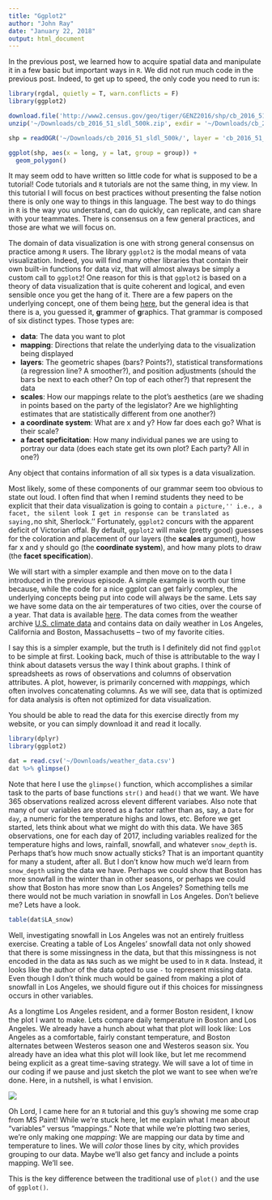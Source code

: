 ```yaml
---
title: "Ggplot2"
author: "John Ray"
date: "January 22, 2018"
output: html_document
---
```


In the previous post, we learned how to acquire spatial data and manipulate it in a few basic but important ways in `R`. We did not run much code in the previous post. Indeed, to get up to speed, the only code you need to run is:

```r
library(rgdal, quietly = T, warn.conflicts = F)
library(ggplot2)

download.file('http://www2.census.gov/geo/tiger/GENZ2016/shp/cb_2016_51_sldl_500k.zip', '~/Downloads/cb_2016_51_sldl_500k.zip')
unzip('~/Downloads/cb_2016_51_sldl_500k.zip', exdir = '~/Downloads/cb_2016_51_sldl_500k')

shp = readOGR('~/Downloads/cb_2016_51_sldl_500k/', layer = 'cb_2016_51_sldl_500k')

ggplot(shp, aes(x = long, y = lat, group = group)) +
  geom_polygon()
```

It may seem odd to have written so little code for what is supposed to be a tutorial! Code tutorials and `R` tutorials are not the same thing, in my view. In this tutorial I will focus on best practices without presenting the false notion there is only one way to things in this language. The best way to do things in `R` is the way you understand, can do quickly, can replicate, and can share with your teammates. There is consensus on a few general practices, and those are what we will focus on.

The domain of data visualization is one with strong general consensus on practice among `R` users. The library `ggplot2` is the modal means of vata visualization. Indeed, you will find many other libraries that contain their own built-in functions for data viz, that will almost always be simply a custom call to `ggplot2`! One reason for this is that `ggplot2` is based on a theory of data visualization that is quite coherent and logical, and even sensible once you get the hang of it. There are a few papers on the underlying concept, one of them being [here](http://www.jstor.org/stable/pdf/25651297.pdf?casa_token=5f5uQwd-ZZcAAAAA:qu40H1YSwBg7mwKx37vs9Rop8gzo5cY0EeWuTq5H6MFOngy-HoiOpYY-Nfy4lV2GvYG1PGRH9CPpv7gm0sWXXJ7aqtXKZhgp67q9ezdxsFcmYJnsxozE), but the general idea is that there is a, you guessed it, **g**rammer of **g**raphics. That grammar is composed of six distinct types. Those types are:

* **data**: The data you want to plot
* **mapping**: Directions that relate the underlying data to the visualization being displayed
* **layers**: The geometric shapes (bars? Points?), statistical transformations (a regression line? A smoother?), and position adjustments (should the bars be next to each other? On top of each other?) that represent the data
* **scales**: How our mappings relate to the plot's aesthetics (are we shading in points based on the party of the legislator? Are we highlighting estimates that are statistically different from one another?)
* **a coordinate system**: What are x and y? How far does each go? What is their scale?
* **a facet speficitation**: How many individual panes we are using to portray our data (does each state get its own plot? Each party? All in one?)

Any object that contains information of all six types is a data visualization. 

Most likely, some of these components of our grammar seem too obvious to state out loud. I often find that when I remind students they need to be explicit that their data visualization is going to contain ``a picture,'' i.e., a facet, the silent look I get in response can be translated as saying, ``no shit, Sherlock.'' Fortunately, `ggplot2` concurs with the apparent deficit of Victorian offal. By default, `ggplot2` will make (pretty good) guesses for the coloration and placement of our layers (the **scales** argument), how far x and y should go (the **coordinate system**), and how many plots to draw (the **facet specification**).

We will start with a simpler example and then move on to the data I introduced in the previous episode. A simple example is worth our time because, while the code for a nice ggplot can get fairly complex, the underlying concepts being put into code will always be the same. Lets say we have some data on the air temperatures of two cities, over the course of a year. That data is available [here](https:/johnlray.github.io/weather_data.csv). The data comes from the weather archive [U.S. climate data](www.usclimatedata.com) and contains data on daily weather in Los Angeles, California and Boston, Massachusetts -- two of my favorite cities.

I say this is a simpler example, but the truth is I definitely did not find `ggplot` to be simple at first. Looking back, much of thise is attributable to the way I think about datasets versus the way I think about graphs. I think of spreadsheets as rows of observations and columns of observation attributes. A plot, however, is primarily concerned with *mappings,* which often involves concatenating columns. As we will see, data that is optimized for data analysis is often not optimized for data visualization.

You should be able to read the data for this exercise directly from my website, or you can simply download it and read it locally.

```r
library(dplyr)
library(ggplot2)

dat = read.csv('~/Downloads/weather_data.csv')
dat %>% glimpse()

```

Note that here I use the `glimpse()` function, which accomplishes a similar task to the parts of base functions `str()` and `head()` that we want. We have 365 observations realized across elevent different variabes. Also note that many of our variables are stored as a factor rather than as, say, a `Date` for `day`, a numeric for the temperature highs and lows, etc. Before we get started, lets think about what we might do with this data. We have 365 observations, one for each day of 2017, including variables realized for the temperature highs and lows, rainfall, snowfall, and whatever `snow_depth` is. Perhaps that's how much snow actually sticks? That is an important quantity for many a student, after all. But I don't know how much we'd learn from `snow_depth` using the data we have. Perhaps we could show that Boston has more snowfall in the winter than in other seasons, or perhaps we could show that Boston has more snow than Los Angeles? Something tells me there would not be much variation in snowfall in Los Angeles. Don't believe me? Lets have a look.

```r
table(dat$LA_snow)
```

Well, investigating snowfall in Los Angeles was not an entirely fruitless exercise. Creating a table of Los Angeles' snowfall data not only showed that there is some missingness in the data, but that this missingness is not encoded in the data as `NA`s such as we might be used to in `R` data. Instead, it looks like the author of the data opted to use `-` to represent missing data. Even though I don't think much would be gained from making a plot of snowfall in Los Angeles, we should figure out if this choices for missingness occurs in other variables.

As a longtime Los Angeles resident, and a former Boston resident, I know the plot I want to make. Lets compare daily temperature in Boston and Los Angeles. We already have a hunch about what that plot will look like: Los Angeles as a comfortable, fairly constant temperature, and Boston alternates between Westeros season one and Westeros season six. You already have an idea what this plot will look like, but let me recommend being explicit as a great time-saving strategy. We will save a lot of time in our coding if we pause and just sketch the plot we want to see when we're done. Here, in a nutshell, is what I envision.

![](01.png)

Oh Lord, I came here for an `R` tutorial and this guy's showing me some crap from MS Paint! While we're stuck here, let me explain what I mean about "variables" versus "mappings." Note that while we're plotting two series, we're only making one *mapping*: We are mapping our data by time and temperature to lines. We will *color* those lines by city, which provides grouping to our data. Maybe we'll also get fancy and include a points mapping. We'll see.

This is the key difference between the traditional use of `plot()` and the use of `ggplot()`. 